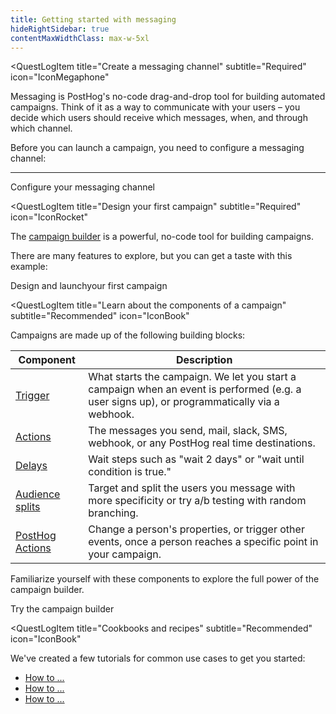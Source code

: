 ```yaml
---
title: Getting started with messaging
hideRightSidebar: true
contentMaxWidthClass: max-w-5xl
---
```




<QuestLog firstSpeechBubble="Let's get started!" lastSpeechBubble="Time to launch your first campaign!">

<QuestLogItem 
    title="Create a messaging channel"
    subtitle="Required"
    icon="IconMegaphone"
>

Messaging is PostHog's no-code drag-and-drop tool for building automated campaigns.
Think of it as a way to communicate with your users – you decide which users should receive which messages, when, and through which channel.

Before you can launch a campaign, you need to configure a messaging channel:

<ProductScreenshot
    imageLight="https://res.cloudinary.com/dmukukwp6/image/upload/w_1600,c_limit,q_auto,f_auto/create_channel_light_47b7abdc40.png"
    imageDark="https://res.cloudinary.com/dmukukwp6/image/upload/w_1600,c_limit,q_auto,f_auto/create_channel_dark_4f9adf9710.png"
    alt="How to create a messaging channel in PostHog" 
    classes="rounded"
/>

<ConfigureChannels />

---

<CallToAction type="primary" to="/docs/messaging/channels">
  Configure your messaging channel
</CallToAction>

</QuestLogItem>

<QuestLogItem 
  title="Design your first campaign"
  subtitle="Required"
  icon="IconRocket"
>

The [campaign builder](/docs/messaging/campaign-builder) is a powerful, no-code tool for building campaigns. 

<ProductScreenshot
    imageLight="https://res.cloudinary.com/dmukukwp6/image/upload/w_1600,c_limit,q_auto,f_auto/messaging_flow_light_06d64b58a8.png"
    imageDark="https://res.cloudinary.com/dmukukwp6/image/upload/w_1600,c_limit,q_auto,f_auto/messaging_flow_dark_6afdc7aab4.png"
    alt="How to create an automated campaign in PostHog" 
    classes="rounded"
/>

There are many features to explore, but you can get a taste with this example:

<CallToAction type="primary" to="/docs/messaging/first-campaign">
  Design and launchyour first campaign
</CallToAction>

</QuestLogItem>

<QuestLogItem 
  title="Learn about the components of a campaign"
  subtitle="Recommended"
  icon="IconBook"
>

Campaigns are made up of the following building blocks:

| Component | Description |
|-----------|-------------|
| [Trigger](/docs/messaging/triggers) | What starts the campaign. We let you start a campaign when an event is performed (e.g. a user signs up), or programmatically via a webhook. |
| [Actions](/docs/messaging/actions) | The messages you send, mail, slack, SMS, webhook, or any PostHog real time destinations. |
| [Delays](/docs/messaging/delays) | Wait steps such as "wait 2 days" or "wait until condition is true." |
| [Audience splits](/docs/messaging/audience-splits) | Target and split the users you message with more specificity or try a/b testing with random branching. |
| [PostHog Actions](/docs/messaging/posthog-actions) | Change a person's properties, or trigger other events, once a person reaches a specific point in your campaign. |

Familiarize yourself with these components to explore the full power of the campaign builder.

<CallToAction type="primary" to="https://app.posthog.com/messaging/campaigns/new/overview">
  Try the campaign builder
</CallToAction>

</QuestLogItem>

<QuestLogItem 
  title="Cookbooks and recipes"
  subtitle="Recommended"
  icon="IconBook"
>

We've created a few tutorials for common use cases to get you started:

- [How to ...](/docs/messaging/cookbooks/welcome-email)
- [How to ...](/docs/messaging/cookbooks/welcome-email)
- [How to ...](/docs/messaging/cookbooks/welcome-email)

</QuestLogItem>

</QuestLog>
